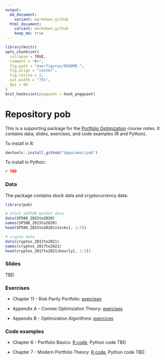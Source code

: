 ```yaml
---
output:
  md_document:
    variant: markdown_github
  html_document:
    variant: markdown_github
    keep_md: true
---
```


<!-- README.md is generated from README.Rmd. Please edit that file -->

```r
library(knitr)
opts_chunk$set(
  collapse = TRUE,
  comment = "#>",
  fig.path = "man/figures/README-",
  fig.align = "center",
  fig.retina = 2,
  out.width = "75%",
  dpi = 96
)
knit_hooks$set(pngquant = hook_pngquant)
```

# Repository pob
This is a supporting package for the [Portfolio Optimization](https://www.danielppalomar.com/teaching-courses/fall-2022-23-mafs5310-portfolio-optimization-with-r/) course notes. It contains data, slides, exercises, and code examples (R and Python).

To install in R:
```r
devtools::install_github("dppalomar/pob")
```

To install in Python:
```r
# TBD
```


### Data
The package contains stock data and cryptocurrency data:
```r
library(pob)

# stock S&P500 market data
data(SP500_2015to2020)
names(SP500_2015to2020)
head(SP500_2015to2020$stocks[, 1:5])

# crypto data
data(cryptos_2017to2021)
names(cryptos_2017to2021)
head(cryptos_2017to2021$hourly[, 1:5])
```


### Slides
TBD


### Exercises

- Chapter 11 - Risk Parity Portfolio: [exercises](exercises/ch11-exercises.pdf)
    
- Appendix A - Convex Optimization Theory: [exercises](exercises/appA-exercises.pdf)

- Appendix B - Optimization Algorithms: [exercices](exercises/appB-exercises.pdf)




### Code examples

- Chapter 6 - Portfolio Basics: [R code](https://raw.githack.com/dppalomar/pob/master/code_examples/R/ch6-R.html), Python code TBD
  
- Chapter 7 - Modern Portfolio Theory: [R code](https://raw.githack.com/dppalomar/pob/master/code_examples/R/ch7-R.html), Python code TBD

  

